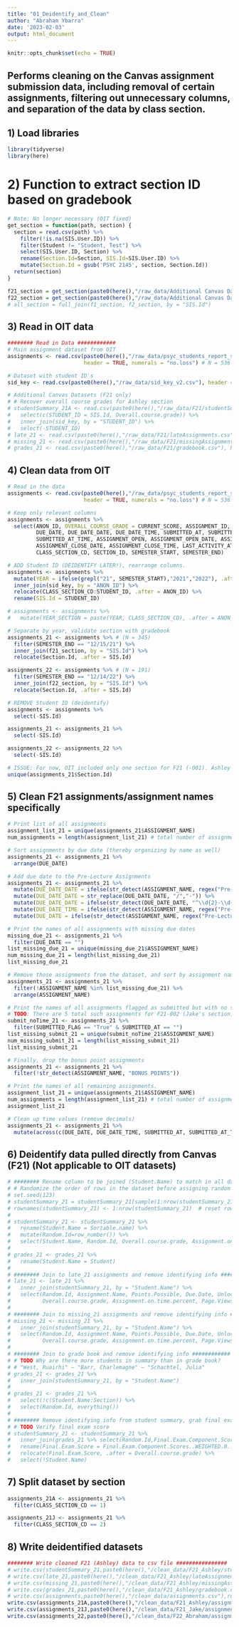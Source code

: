 ```yaml
---
title: "01_Deidentify_and_Clean"
author: "Abraham Ybarra"
date: '2023-02-03'
output: html_document
---
```


```r
knitr::opts_chunk$set(echo = TRUE)
```

## Performs cleaning on the Canvas assignment submission data, including removal of certain assignments, filtering out unnecessary columns, and separation of the data by class section.  

## 1) Load libraries

```r
library(tidyverse)
library(here)
```

# 2) Function to extract section ID based on gradebook 

```r
# Note: No longer necessary (OIT fixed)
get_section = function(path, section) {
  section = read.csv(path) %>%
    filter(!is.na(SIS.User.ID)) %>%
    filter(Student != "Student, Test") %>%
    select(SIS.User.ID, Section) %>% 
    rename(Section.Id=Section, SIS.Id=SIS.User.ID) %>%
    mutate(Section.Id = gsub('PSYC 2145', section, Section.Id))
  return(section)
}

f21_section = get_section(paste0(here(),"/raw_data/Additional Canvas Datasets/F21/gradebook.csv"), 'F21') # N = 536
f22_section = get_section(paste0(here(),"/raw_data/Additional Canvas Datasets/F22/gradebook.csv"), 'F22') # N = 192
# all_section = full_join(f1_section, f2_section, by = "SIS.Id")
```

## 3) Read in OIT data 

```r
######## Read in Data ############
# Main assignment dataset from OIT
assignments <- read.csv(paste0(here(),"/raw_data/psyc_students_report_split_v2.csv"), 
                        header = TRUE, numerals = "no.loss") # N = 536

# Dataset with student ID's
sid_key <- read.csv(paste0(here(),"/raw_data/sid_key_v2.csv"), header = TRUE)

# Additional Canvas Datasets (F21 only)
# # Recover overall course grades for Ashley section
# studentSummary_21A <- read.csv(paste0(here(),"/raw_data/F21/studentSummary.csv"), header = TRUE) %>%
#   select(c(STUDENT_ID = SIS.Id, Overall.course.grade)) %>%
#   inner_join(sid_key, by = "STUDENT_ID") %>% 
#   select(-STUDENT_ID)
# late_21 <- read.csv(paste0(here(),"/raw_data/F21/lateAssignments.csv"), header = TRUE)
# missing_21 <- read.csv(paste0(here(),"/raw_data/F21/missingAssignments.csv"), header = TRUE)
# grades_21 <- read.csv(paste0(here(),"/raw_data/F21/gradebook.csv"), header = TRUE) # N = 349
```



## 4) Clean data from OIT

```r
# Read in the data
assignments <- read.csv(paste0(here(),"/raw_data/psyc_students_report_split_v2.csv"), 
                        header = TRUE, numerals = "no.loss") # N = 536

# Keep only relevant columns
assignments <- assignments %>%
  select(ANON_ID, OVERALL_COURSE_GRADE = CURRENT_SCORE, ASSIGNMENT_ID, ASSIGNMENT_NAME, SUBMITTED_FLAG, SCORE, POINTS_POSSIBLE,
         DUE_DATE, DUE_DATE_DATE, DUE_DATE_TIME, SUBMITTED_AT, SUBMITTED_AT_DATE,
         SUBMITTED_AT_TIME, ASSIGNMENT_OPEN, ASSIGNMENT_OPEN_DATE, ASSIGNMENT_OPEN_TIME, ASSIGNMENT_CLOSE,
         ASSIGNMENT_CLOSE_DATE, ASSIGNMENT_CLOSE_TIME, LAST_ACTIVITY_AT, LAST_ACTIVITY_AT_DATE, LAST_ACTIVITY_AT_TIME,
         CLASS_SECTION_CD, SECTION_ID, SEMESTER_START, SEMESTER_END)

# ADD Student ID (DEIDENTIFY LATER!), rearrange columns.
assignments <- assignments %>%
  mutate(YEAR = ifelse(grepl("21", SEMESTER_START),"2021","2022"), .after = SEMESTER_END) %>%
  inner_join(sid_key, by = "ANON_ID") %>%
  relocate(CLASS_SECTION_CD:STUDENT_ID, .after = ANON_ID) %>%
  rename(SIS.Id = STUDENT_ID)

# assignments <- assignments %>%
#   mutate(YEAR_SECTION = paste(YEAR, CLASS_SECTION_CD), .after = ANON_ID) # Show year + section

# Separate by year, validate section with gradebook
assignments_21 <- assignments %>% # (N = 345)
  filter(SEMESTER_END == "12/15/21") %>%
  inner_join(f21_section, by = "SIS.Id") %>%
  relocate(Section.Id, .after = SIS.Id)

assignments_22 <- assignments %>% # (N = 191)
  filter(SEMESTER_END == "12/14/22") %>%
  inner_join(f22_section, by = "SIS.Id") %>%
  relocate(Section.Id, .after = SIS.Id)

# REMOVE Student ID (deidentify)
assignments <- assignments %>%
  select(-SIS.Id)

assignments_21 <- assignments_21 %>%
  select(-SIS.Id)

assignments_22 <- assignments_22 %>%
  select(-SIS.Id)

# ISSUE: For now, OIT included only one section for F21 (-001). Ashley's?
unique(assignments_21$Section.Id)
```

## 5) Clean F21 assignments/assignment names specifically

```r
# Print list of all assignments
assignment_list_21 = unique(assignments_21$ASSIGNMENT_NAME)
num_assignments = length(assignment_list_21) # total number of assignments (N = 108)

# Sort assignments by due date (thereby organizing by name as well)
assignments_21 <- assignments_21 %>%
  arrange(DUE_DATE)

# Add due date to the Pre-Lecture Assignments
assignments_21 <- assignments_21 %>%
  mutate(DUE_DATE_DATE = ifelse(str_detect(ASSIGNMENT_NAME, regex("Pre-Lecture", ignore_case = TRUE)), str_extract(ASSIGNMENT_NAME, "\\d{2}/\\d{2}"), DUE_DATE_DATE)) %>%
  mutate(DUE_DATE_DATE = str_replace(DUE_DATE_DATE, "/","-")) %>%
  mutate(DUE_DATE_DATE = ifelse(str_detect(DUE_DATE_DATE, "^\\d{2}-\\d{2}$"), paste0("2021-", DUE_DATE_DATE), DUE_DATE_DATE)) %>%
  mutate(DUE_DATE_TIME = ifelse(str_detect(ASSIGNMENT_NAME, regex("Pre-Lecture", ignore_case = TRUE)), "21:25:00", DUE_DATE_TIME)) %>%
  mutate(DUE_DATE = ifelse(str_detect(ASSIGNMENT_NAME, regex("Pre-Lecture", ignore_case = TRUE)), paste(DUE_DATE_DATE, DUE_DATE_TIME), DUE_DATE))

# Print the names of all assignments with missing due dates
missing_due_21 <- assignments_21 %>%
  filter(DUE_DATE == "")
list_missing_due_21 = unique(missing_due_21$ASSIGNMENT_NAME)
num_missing_due_21 = length(list_missing_due_21)
list_missing_due_21

# Remove those assignments from the dataset, and sort by assignment name
assignments_21 <- assignments_21 %>%
  filter(!ASSIGNMENT_NAME %in% list_missing_due_21) %>%
  arrange(ASSIGNMENT_NAME)

# Print the names of all assignments flagged as submitted but with no submission time.
# TODO: There are 5 total such assignments for F21-002 (Jake's section) that will need to be removed.
submit_noTime_21 <- assignments_21 %>%
  filter(SUBMITTED_FLAG == "True" & SUBMITTED_AT == "")
list_missing_submit_21 = unique(submit_noTime_21$ASSIGNMENT_NAME)
num_missing_submit_21 = length(list_missing_submit_21)
list_missing_submit_21 

# Finally, drop the bonus point assignments
assignments_21 <- assignments_21 %>%
  filter(!str_detect(ASSIGNMENT_NAME, "BONUS POINTS"))

# Print the names of all remaining assignments.
assignment_list_21 = unique(assignments_21$ASSIGNMENT_NAME)
num_assignments = length(assignment_list_21) # total number of assignments (N = 83)
assignment_list_21

# Clean up time values (remove decimals)
assignments_21 <- assignments_21 %>%
  mutate(across(c(DUE_DATE, DUE_DATE_TIME, SUBMITTED_AT, SUBMITTED_AT_TIME), ~ str_remove(., "\\..*")))
```

## 6) Deidentify data pulled directly from Canvas (F21) (Not applicable to OIT datasets)

```r
# ######## Rename column to be joined (Student.Name) to match in all datasets ############
# # Randomize the order of rows in the dataset before assigning random id to remove possibility to identify
# set.seed(123)
# studentSummary_21 = studentSummary_21[sample(1:nrow(studentSummary_21)), ]
# rownames(studentSummary_21) <- 1:nrow(studentSummary_21)  # reset row index
# 
# studentSummary_21 <- studentSummary_21 %>%
#   rename(Student.Name = Sortable.name) %>%
#   mutate(Random.Id=row_number()) %>%
#   select(Student.Name, Random.Id, Overall.course.grade, Assignment.on.time.percent, Page.Views, Participations)
# 
# grades_21 <- grades_21 %>%
#   rename(Student.Name = Student)
# 
# ######## Join to late_21 assignments and remove identifying info ############
# late_21 <- late_21 %>%
#   inner_join(studentSummary_21, by = "Student.Name") %>%
#   select(Random.Id, Assignment.Name, Points.Possible, Due.Date, Unlocked.Date, Submitted.Date,
#          Overall.course.grade, Assignment.on.time.percent, Page.Views, Participations)
#   
# ######## Join to missing_21 assignments and remove identifying info ############
# missing_21 <- missing_21 %>%
#   inner_join(studentSummary_21, by = "Student.Name") %>%
#   select(Random.Id, Assignment.Name, Points.Possible, Due.Date, Unlocked.Date,
#          Overall.course.grade, Assignment.on.time.percent, Page.Views, Participations)
# 
# ######## Join to grade book and remove identifying info ############
# # TODO Why are there more students in summary than in grade book?
# # "West, Ruairhi" – "Barr, Charlemagne" – "Schachtel, Julia"
# grades_21 <- grades_21 %>%
#   inner_join(studentSummary_21, by = "Student.Name") 
# 
# grades_21 <- grades_21 %>%
#   select(!c(Student.Name:Section)) %>%
#   select(Random.Id, everything())
# 
# ######## Remove identifying info from student summary, grab final exam score ############
# # TODO Verify final exam score
# studentSummary_21 <- studentSummary_21 %>%
#   inner_join(grades_21 %>% select(Random.Id,Final.Exam.Component.Scores..WEIGHTED.0...IGNORE..Unposted.Current.Score), by = 'Random.Id') %>%
#   rename(Final.Exam.Score = Final.Exam.Component.Scores..WEIGHTED.0...IGNORE..Unposted.Current.Score) %>%
#   relocate(Final.Exam.Score, .after = Overall.course.grade) %>%
#   select(!Student.Name)
```

## 7) Split dataset by section

```r
assignments_21A <- assignments_21 %>%
  filter(CLASS_SECTION_CD == 1)

assignments_21J <- assignments_21 %>%
  filter(CLASS_SECTION_CD == 2)
```

## 8) Write deidentified datasets

```r
######## Write cleaned F21 (Ashley) data to csv file ################
# write.csv(studentSummary_21,paste0(here(),"/clean_data/F21_Ashley/studentSummary.csv"),row.names = FALSE)
# write.csv(late_21,paste0(here(),"/clean_data/F21_Ashley/lateAssignments.csv"),row.names = FALSE)
# write.csv(missing_21,paste0(here(),"/clean_data/F21_Ashley/missingAssignments.csv"),row.names = FALSE)
# write.csv(grades_21,paste0(here(),"/clean_data/F21_Ashley/gradebook.csv"),row.names = FALSE)
# write.csv(assignments,paste0(here(),"/clean_data/assignments.csv"),row.names = FALSE)
write.csv(assignments_21A,paste0(here(),"/clean_data/F21_Ashley/assignments.csv"),row.names = FALSE)
write.csv(assignments_21J,paste0(here(),"/clean_data/F21_Jake/assignments.csv"),row.names = FALSE)
write.csv(assignments_22,paste0(here(),"/clean_data/F22_Abraham/assignments.csv"),row.names = FALSE)
```







